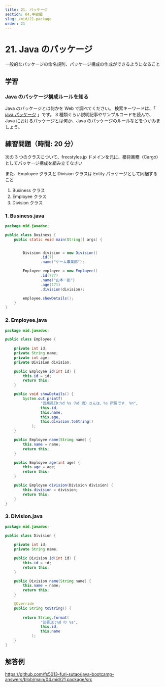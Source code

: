 ```yaml
---
title: 21. パッケージ
section: 04.中級編
slug: /mid/21-package
order: 21
---
```


# 21. Java のパッケージ

<p class="goal">一般的なパッケージの命名規則、パッケージ構成の作成ができるようになること</p>

## 学習

### Java のパッケージ構成ルールを知る

Java のパッケージとは何かを Web で調べてください。
検索キーワードは、「 [java パッケージ](https://www.google.com/search?q=java+パッケージ) 」です。
3 種類ぐらい説明記事やサンプルコードを読んで、Java におけるパッケージとは何か、Java のパッケージのルールなどをつかみましょう。

## 練習問題（時間: 20 分）

次の 3 つのクラスについて、freestyles.jp ドメインを元に、積荷業務（Cargo）としてパッケージ構成を組み立てなさい

また、Employee クラスと Division クラスは Entity パッケージとして同梱すること

1. Business クラス
2. Employee クラス
3. Division クラス

### 1. Business.java

```java
package mid.javadoc;

public class Business {
    public static void main(String[] args) {


        Division division = new Division()
                .id(7)
                .name("ゲーム事業部");

        Employee employee = new Employee()
                .id(777)
                .name("山本一郎")
                .age(171)
                .division(division);

        employee.showDetails();
    }
}

```

### 2. Employee.java

```java
package mid.javadoc;

public class Employee {
    
    private int id;
    private String name;
    private int age;
    private Division division;

    public Employee id(int id) {
        this.id = id;
        return this;
    }

    public void showDetails() {
        System.out.printf(
                "従業員ID:%d %s（%d 歳）さんは、%s 所属です. %n",
                this.id,
                this.name,
                this.age,
                this.division.toString()
            );
    }

    public Employee name(String name) {
        this.name = name;
        return this;
    }

    public Employee age(int age) {
        this.age = age;
        return this;
    }

    public Employee division(Division division) {
        this.division = division;
        return this;
    }
}
```

### 3. Division.java

```java
package mid.javadoc;

public class Division {
    
    private int id;
    private String name;

    public Division id(int id) {
        this.id = id;
        return this;
    }

    public Division name(String name) {
        this.name = name;
        return this;
    }

    @Override
    public String toString() {
        
        return String.format(
                "部署ID:%d の %s",
                this.id,
                this.name
            );
    }
}
```

## 解答例

https://github.com/fs5013-furi-sutao/java-bootcamp-answers/blob/main/04.mid/21.package/src
